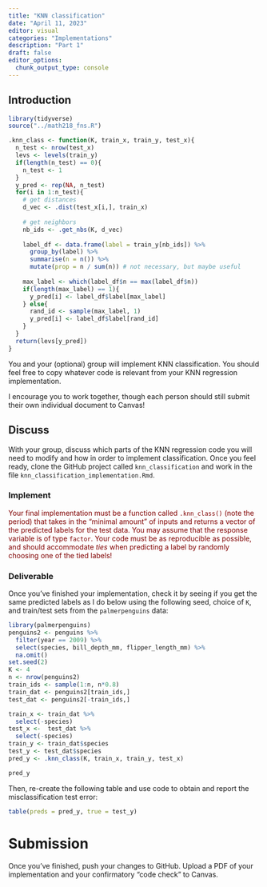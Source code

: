 ```yaml
---
title: "KNN classification"
date: "April 11, 2023"
editor: visual
categories: "Implementations"
description: "Part 1"
draft: false
editor_options: 
  chunk_output_type: console
---
```


## Introduction

```r
library(tidyverse)
source("../math218_fns.R")

.knn_class <- function(K, train_x, train_y, test_x){
  n_test <- nrow(test_x)
  levs <- levels(train_y)
  if(length(n_test) == 0){
    n_test <- 1
  }
  y_pred <- rep(NA, n_test)
  for(i in 1:n_test){
    # get distances
    d_vec <- .dist(test_x[i,], train_x)
    
    # get neighbors
    nb_ids <- .get_nbs(K, d_vec)
    
    label_df <- data.frame(label = train_y[nb_ids]) %>%
      group_by(label) %>% 
      summarise(n = n()) %>%
      mutate(prop = n / sum(n)) # not necessary, but maybe useful
    
    max_label <- which(label_df$n == max(label_df$n))
    if(length(max_label) == 1){
      y_pred[i] <- label_df$label[max_label]
    } else{
      rand_id <- sample(max_label, 1)
      y_pred[i] <- label_df$label[rand_id]
    }
  }
  return(levs[y_pred])
}


```

You and your (optional) group will implement KNN classification. You should feel free to copy whatever code is relevant from your KNN regression implementation.

I encourage you to work together, though each person should still submit their own individual document to Canvas!

## Discuss

With your group, discuss which parts of the KNN regression code you will need to modify and how in order to implement classification. Once you feel ready, clone the GitHub project called `knn_classification` and work in the file `knn_classification_implementation.Rmd`.

### Implement

::: {style="color: maroon"}
Your final implementation must be a function called `.knn_class()` (note the period) that takes in the "minimal amount" of inputs and returns a vector of the predicted labels for the test data. You may assume that the response variable is of type `factor`. Your code must be as reproducible as possible, and should accommodate *ties* when predicting a label by randomly choosing one of the tied labels!
:::

### Deliverable

Once you've finished your implementation, check it by seeing if you get the same predicted labels as I do below using the following seed, choice of `K`, and train/test sets from the `palmerpenguins` data:

```r
library(palmerpenguins)
penguins2 <- penguins %>%
  filter(year == 2009) %>%
  select(species, bill_depth_mm, flipper_length_mm) %>%
  na.omit() 
set.seed(2)
K <- 4
n <- nrow(penguins2)
train_ids <- sample(1:n, n*0.8)
train_dat <- penguins2[train_ids,]
test_dat <- penguins2[-train_ids,]
```

```r
train_x <- train_dat %>%
  select(-species)
test_x <-  test_dat %>%
  select(-species)
train_y <- train_dat$species
test_y <- test_dat$species
pred_y <- .knn_class(K, train_x, train_y, test_x)
```

```r
pred_y
```

Then, re-create the following table and use code to obtain and report the misclassification test error:

```r
table(preds = pred_y, true = test_y)
```

# Submission

Once you've finished, push your changes to GitHub. Upload a PDF of your implementation and your confirmatory "code check" to Canvas.

